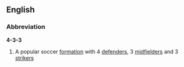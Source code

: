 ==English==

===Abbreviation===
'''4-3-3'''

# {{football}} A popular soccer [[formation]] with 4 [[defender]]s, 3 [[midfielder]]s and 3 [[striker]]s